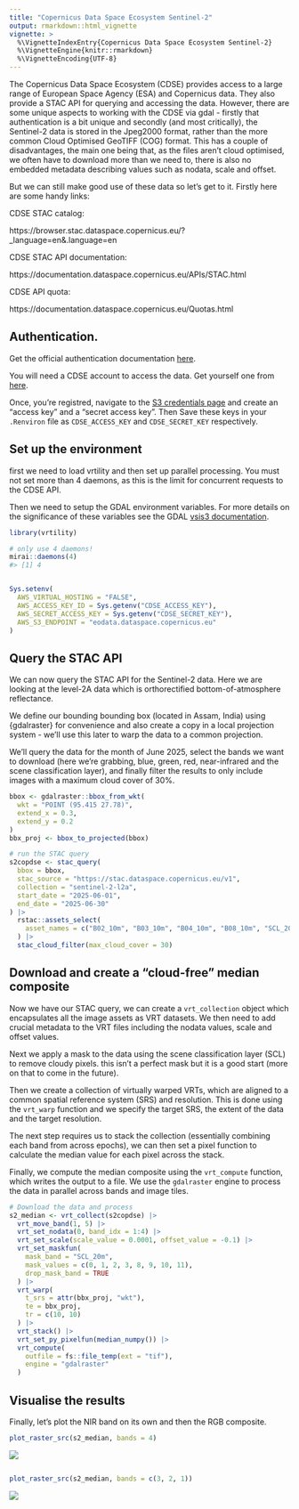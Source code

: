 ```yaml
---
title: "Copernicus Data Space Ecosystem Sentinel-2"
output: rmarkdown::html_vignette
vignette: >
  %\VignetteIndexEntry{Copernicus Data Space Ecosystem Sentinel-2}
  %\VignetteEngine{knitr::rmarkdown}
  %\VignetteEncoding{UTF-8}
---
```




The Copernicus Data Space Ecosystem (CDSE) provides access to a large range of
European Space Agency (ESA) and Copernicus data. They also provide a STAC API
for querying and accessing the data. However, there are some unique aspects to
working with the CDSE via gdal - firstly that authentication is a bit unique and
secondly (and most critically), the Sentinel-2 data is stored in the Jpeg2000
format, rather than the more common Cloud Optimised GeoTIFF (COG) format. 
This has a couple of disadvantages, the main one being that, as the files aren't
cloud optimised, we often have to download more than we need to, there is also 
no embedded metadata describing values such as nodata, scale and offset.

But we can still make good use of these data so let's get to it. Firstly here 
are some handy links: 

CDSE STAC catalog:

https://browser.stac.dataspace.copernicus.eu/?_language=en&.language=en

CDSE STAC API documentation:

https://documentation.dataspace.copernicus.eu/APIs/STAC.html

CDSE API quota:

https://documentation.dataspace.copernicus.eu/Quotas.html

## Authentication. 
Get the official authentication documentation [here](https://documentation.dataspace.copernicus.eu/APIs/S3.html).

You will need a CDSE account to access the data. Get yourself one from 
[here](https://identity.dataspace.copernicus.eu/auth/realms/CDSE/protocol/openid-connect/auth?client_id=cdse-public&response_type=code&scope=openid&redirect_uri=https%3A//dataspace.copernicus.eu/account/confirmed/1).

Once, you're registred, navigate to the [S3 credentials page](https://eodata-s3keysmanager.dataspace.copernicus.eu/)
and create an "access key" and a "secret access key". Then Save these keys in your
`.Renviron` file as `CDSE_ACCESS_KEY` and `CDSE_SECRET_KEY` respectively.


## Set up the environment

first we need to load vrtility and then set up parallel processing. You must not 
set more than 4 daemons, as this is the limit for concurrent requests to the 
CDSE API.

Then we need to setup the GDAL environment variables. For more details on the
significance of these variables see the GDAL 
[vsis3 documentation](https://documentation.dataspace.copernicus.eu/APIs/S3.html).


``` r
library(vrtility)

# only use 4 daemons!
mirai::daemons(4)
#> [1] 4
```

``` r

Sys.setenv(
  AWS_VIRTUAL_HOSTING = "FALSE",
  AWS_ACCESS_KEY_ID = Sys.getenv("CDSE_ACCESS_KEY"),
  AWS_SECRET_ACCESS_KEY = Sys.getenv("CDSE_SECRET_KEY"),
  AWS_S3_ENDPOINT = "eodata.dataspace.copernicus.eu"
)
```

## Query the STAC API

We can now query the STAC API for the Sentinel-2 data. Here we are looking at 
the level-2A data which is orthorectified bottom-of-atmosphere reflectance. 

We define our bounding bounding box (located in Assam, India) using {gdalraster}
for convenience and also create a copy in a local projection system - we'll use
this later to warp the data to a common projection.

We'll query the data for the month of June 2025, select the bands we want to 
download (here we're grabbing, blue, green, red, near-infrared and the scene 
classification layer), and finally filter the results to only include
images with a maximum cloud cover of 30%.


``` r
bbox <- gdalraster::bbox_from_wkt(
  wkt = "POINT (95.415 27.78)",
  extend_x = 0.3,
  extend_y = 0.2
)
bbx_proj <- bbox_to_projected(bbox)

# run the STAC query
s2copdse <- stac_query(
  bbox = bbox,
  stac_source = "https://stac.dataspace.copernicus.eu/v1",
  collection = "sentinel-2-l2a",
  start_date = "2025-06-01",
  end_date = "2025-06-30"
) |>
  rstac::assets_select(
    asset_names = c("B02_10m", "B03_10m", "B04_10m", "B08_10m", "SCL_20m")
  ) |>
  stac_cloud_filter(max_cloud_cover = 30)
```

## Download and create a "cloud-free" median composite

Now we have our STAC query, we can create a `vrt_collection` object which encapsulates
all the image assets as VRT datasets. We then need to add crucial metadata to the
VRT files including the nodata values, scale and offset values. 

Next we apply a mask to the data using the scene classification layer (SCL) to 
remove cloudy pixels. this isn't a perfect mask but it is a good start (more on 
that to come in the future). 

Then we create a collection of virtually warped VRTs, which are aligned to a common
spatial reference system (SRS) and resolution. This is done using the `vrt_warp` function
and we specify the target SRS, the extent of the data and the target resolution.

The next step requires us to stack the collection (essentially combining each 
band from across epochs), we can then set a pixel function to calculate the
median value for each pixel across the stack.

Finally, we compute the median composite using the `vrt_compute` function,
which writes the output to a file. We use the `gdalraster` engine to
process the data in parallel across bands and image tiles.


``` r
# Download the data and process
s2_median <- vrt_collect(s2copdse) |>
  vrt_move_band(1, 5) |>
  vrt_set_nodata(0, band_idx = 1:4) |>
  vrt_set_scale(scale_value = 0.0001, offset_value = -0.1) |>
  vrt_set_maskfun(
    mask_band = "SCL_20m",
    mask_values = c(0, 1, 2, 3, 8, 9, 10, 11),
    drop_mask_band = TRUE
  ) |>
  vrt_warp(
    t_srs = attr(bbx_proj, "wkt"),
    te = bbx_proj,
    tr = c(10, 10)
  ) |>
  vrt_stack() |>
  vrt_set_py_pixelfun(median_numpy()) |>
  vrt_compute(
    outfile = fs::file_temp(ext = "tif"),
    engine = "gdalraster"
  )
```

## Visualise the results

Finally, let's plot the NIR band on its own and then the RGB composite.


``` r
plot_raster_src(s2_median, bands = 4)
```

![](figure/s2-plots-1.png)

``` r

plot_raster_src(s2_median, bands = c(3, 2, 1))
```

![](figure/s2-plots-2.png)

